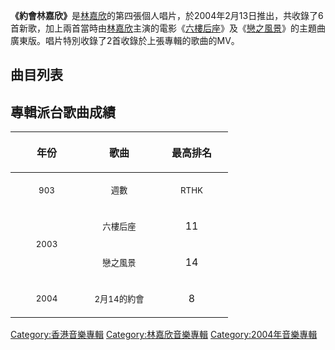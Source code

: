 {{Album infobox | <!-- See Wikipedia:WikiProject_Albums -->
| Name       = 約會林嘉欣
| Type       = 專輯
| Artist     = [[林嘉欣|林嘉欣]]
| Cover      = 約會林嘉欣 cover.jpg
| Released   = 2004年2月13日
| Recorded   = 2003年－2004年
| Genre      = 粵語
| Length     = 29分49秒
| Label      = [[金牌娛樂|金牌娛樂]]<br>[[百代唱片_(香港)|百代唱片]]
| Last album  = [[午夜11:30的星光|午夜11:30的星光]]<br>（2003年）
| This album  = 約會林嘉欣<br>（2004年）
| Next album  = 
}}

'''《約會林嘉欣》'''是[[林嘉欣|林嘉欣]]的第四張個人唱片，於2004年2月13日推出，共收錄了6首新歌，加上兩首當時由[[林嘉欣|林嘉欣]]主演的電影《[[六樓后座|六樓后座]]》及《[[戀之風景|戀之風景]]》的主題曲廣東版。唱片特別收錄了2首收錄於上張專輯的歌曲的MV。

== 曲目列表 ==
{{tracklist
| headline        = Visual
| total_length    = 8:37

| title1         = 電腦檔案 不能播放
| length1        = 0:00

| title2         = Soul Mate
| note2          = MV
| length2        = 4:04

| title3         = 我不怕
| note3          = MV
| length3        = 4:33
}}

{{tracklist
| headline        = Audio
| total_length    = 29:49
| title_width = 16%

| music_credits = yes
| music_width = 12%
| lyrics_credits = yes
| lyrics_width = 9%
| arranger_credits = yes
| arranger_width = 9% 
| producer_credits = yes
| producer_width = 9%
| longnote_column = yes

| title4         = 2月14的約會
| music4         = [[林潤明|林潤明]]
| lyrics4        = [[林若寧|林若寧]]
| arranger4      = 林潤明
| producer4      = 林潤明
| longnote4      = 
| length4        = 3:38

| title5         = 迷信無用
| music5         = [[黎澤發|Robert Lay]]
| lyrics5        = [[甄健強|甄健強]]
| arranger5      = Robert Lay
| producer5      = [[雷頌德|雷頌德]]
| longnote5      = 
| length5        = 3:34

| title6         = 爽快
| music6         = [[伍樂城|伍樂城]]
| lyrics6        = [[黃偉文|黃偉文]]
| arranger6      = 伍樂城
| producer6      = 伍樂城
| longnote6      = 
| length6        = 3:30

| title7         = 苦戀太好
| music7         = [[Park_Jae-Seung|Park Jae-Seung]]<br>[[Lee_Seung-Chul|Lee Seung-Chul]]
| lyrics7        = 甄健強
| arranger7      = [[吳國恩|吳國恩]]
| producer7      = [[Gary_Chan|Gary Chan]]
| longnote7      = 
| length7        = 3:47

| title8         = 視而不見
| music8         = Gary Chan
| lyrics8        = [[陳韻如|陳韻如]]
| arranger8      = Gary Chan
| producer8      = Gary Chan
| longnote8      = 
| length8        = 4:07

| title9         = 珍惜愛
| music9         = [[馮翰銘|馮翰銘]]
| lyrics9        = [[周禮茂|周禮茂]]
| arranger9      = 馮翰銘
| producer9      = 馮翰銘<br>林潤明
| longnote9      = 國語原曲為《想念動作》
| length9        = 4:01

| title10        = 六樓后座
| music10        = 伍樂城
| lyrics10       = 黃偉文
| arranger10     = 伍樂城
| producer10     = 伍樂城
| longnote10     = 電影《[[六樓后座|六樓后座]]》主題曲
| length10       = 3:28

| title11        = 戀之風景
| music11        = 伍樂城
| lyrics11       = [[林夕|林夕]]
| arranger11     = 伍樂城
| producer11     = 伍樂城
| longnote11     = 電影《[[戀之風景|戀之風景]]》主題曲
| length11       = 3:40
}}

== 專輯派台歌曲成績 ==
{| class="wikitable"
!align="center" rowspan="2" | 年份
!align="center" rowspan="2" | 歌曲
!align="center" colspan="8" | 最高排名
|-
!width="100"|<small>903</small> !! width="100"|<small>週數</small> !! width="100"|<small>RTHK</small> !! width="100"|<small>週數</small> !! width="100"|<small>997</small> !! width="100"|<small>週數</small> !! width="100"|<small>TVB</small> !! width="100"|<small>週數</small>
|-
|align="center" rowspan="2"| <small>2003</small> ||align="center"| <small>六樓后座</small> ||align="center"| 11 ||align="center"| 3 ||align="center"| 10 ||align="center"| 5 ||align="center"| 10 ||align="center"| 2 ||align="center"| 7 ||align="center"| 3
|-
|align="center"| <small>戀之風景</small> ||align="center"| 14 ||align="center"| 2 ||align="center"| - ||align="center"| - ||align="center"| - ||align="center"| - ||align="center"| - ||align="center"| -
|-
|align="center"| <small>2004</small> ||align="center"| <small>2月14的約會</small> ||align="center"| 8 ||align="center"| 3 ||align="center"| 3 ||align="center"| 4 ||align="center"| 12 ||align="center"| 2 ||align="center"| 6 ||align="center"| 2
|}

[[Category:香港音樂專輯|Category:香港音樂專輯]]
[[Category:林嘉欣音樂專輯|Category:林嘉欣音樂專輯]]
[[Category:2004年音樂專輯|Category:2004年音樂專輯]]